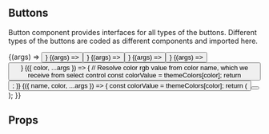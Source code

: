 
<Meta title="Components/Button" decorators={[withDesign]} />

## Buttons

Button component provides interfaces for all types of the buttons. Different types of the buttons are coded as different components and imported here.

<Canvas>
  <Story
    name="Default"
    parameters={{
      // Configuration for design plugin, which allows to display linked Figma frame
      design: config({
        type: "figma",
        // replace this url with your own design file to link:
        url:
          "https://www.figma.com/file/GDxXj0FoQ2ppNCAMcPZpmV/Workshop-starter-template?node-id=113%3A3473",
      }),
    }}
    // Props values for the story
    args={{ label: "Button", disable: false }}
  >
    {(args) => <Button {...args} />}
  </Story>
  <Story name="Outline" args={{ label: "Button", isOutline: true }}>
    {(args) => <Button {...args} />}
  </Story>
  <Story name="Link" args={{ label: "Button", isOutline: true, href: "https://varya.me" }}>
    {(args) => <Button {...args} />}
  </Story>
  <Story name="Borderless" args={{ label: "Button", isBorderless: true}}>
    {(args) => <Button {...args} />}
  </Story>
  <Story name="Stretched" args={{ label: "Button", isStretched: true }}>
    {(args) => <Button {...args} />}
  </Story>
  <Story
    name="Colors"
    // Custom select control, which receives values from the name of color tokens
    argTypes={{
      color: { control: { type: "select", options: Object.keys(themeColors) } },
    }}
    args={{ label: "Button", color: "secondary500" }}
  >
    {({ color, ...args }) => {
      // Resolve color rgb value from color name, which we receive from select control
      const colorValue = themeColors[color];
      return <Button color={colorValue} {...args} />;
    }}
  </Story>
  <Story
    name="Button with Icon"
    argTypes={{
      name: { control: { type: "select", options: Object.keys(icons) } },
      color: { control: { type: "select", options: Object.keys(themeColors) } },
    }}
    args={{ isOutline: true, name: "arrowBack" }}
  >
    {({ name, color, ...args }) => {
      const colorValue = themeColors[color];
      return (
        <Button color={colorValue} {...args}>
          <Icon name={name} />
        </Button>
      );
    }}
  </Story>
</Canvas>

## Props

<ArgsTable of={Button} />
